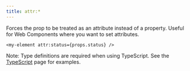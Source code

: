 ```yaml
---
title: attr:*
---
```


Forces the prop to be treated as an attribute instead of a property. Useful for Web Components where you want to set attributes.

```tsx
<my-element attr:status={props.status} />
```

Note: Type definitions are required when using TypeScript. See the [TypeScript](/configuration/typescript#forcing-properties-and-custom-attributes) page for examples.
